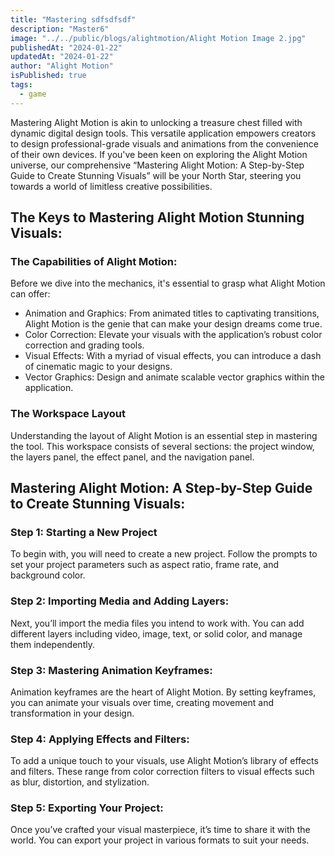 ---
title: "Mastering sdfsdfsdf"
description: "Master6"
image: "../../public/blogs/alightmotion/Alight Motion Image 2.jpg"
publishedAt: "2024-01-22"
updatedAt: "2024-01-22"
author: "Alight Motion"
isPublished: true
tags:
  - game
---

Mastering Alight Motion is akin to unlocking a treasure chest filled with dynamic digital design tools. This versatile application empowers creators to design professional-grade visuals and animations from the convenience of their own devices. If you've been keen on exploring the Alight Motion universe, our comprehensive “Mastering Alight Motion: A Step-by-Step Guide to Create Stunning Visuals” will be your North Star, steering you towards a world of limitless creative possibilities.

## The Keys to Mastering Alight Motion Stunning Visuals:
### The Capabilities of Alight Motion:
Before we dive into the mechanics, it's essential to grasp what Alight Motion can offer:

- Animation and Graphics: From animated titles to captivating transitions, Alight Motion is the genie that can make your design dreams come true.
- Color Correction: Elevate your visuals with the application’s robust color correction and grading tools.
- Visual Effects: With a myriad of visual effects, you can introduce a dash of cinematic magic to your designs.
- Vector Graphics: Design and animate scalable vector graphics within the application.

### The Workspace Layout

Understanding the layout of Alight Motion is an essential step in mastering the tool. This workspace consists of several sections: the project window, the layers panel, the effect panel, and the navigation panel.

## Mastering Alight Motion: A Step-by-Step Guide to Create Stunning Visuals:
### Step 1: Starting a New Project
To begin with, you will need to create a new project. Follow the prompts to set your project parameters such as aspect ratio, frame rate, and background color.

### Step 2: Importing Media and Adding Layers:
Next, you’ll import the media files you intend to work with. You can add different layers including video, image, text, or solid color, and manage them independently.

### Step 3: Mastering Animation Keyframes:
Animation keyframes are the heart of Alight Motion. By setting keyframes, you can animate your visuals over time, creating movement and transformation in your design.

### Step 4: Applying Effects and Filters:
To add a unique touch to your visuals, use Alight Motion’s library of effects and filters. These range from color correction filters to visual effects such as blur, distortion, and stylization.

### Step 5: Exporting Your Project:
Once you’ve crafted your visual masterpiece, it’s time to share it with the world. You can export your project in various formats to suit your needs.

